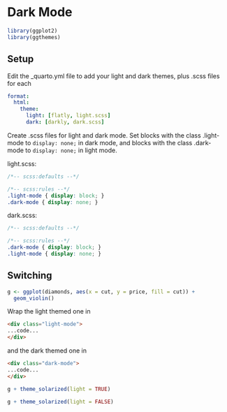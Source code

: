 # Dark Mode

```r
library(ggplot2)
library(ggthemes)
```



## Setup

Edit the _quarto.yml file to add your light and dark themes, plus .scss files for each

```yml
format:
  html:
    theme:
      light: [flatly, light.scss]
      dark: [darkly, dark.scss]
```

Create .scss files for light and dark mode. Set blocks with the class .light-mode to `display: none;` in dark mode, and blocks with the class .dark-mode to `display: none;` in light mode.

light.scss:

```css
/*-- scss:defaults --*/

/*-- scss:rules --*/
.light-mode { display: block; }
.dark-mode { display: none; }
```

dark.scss:

```css
/*-- scss:defaults --*/

/*-- scss:rules --*/
.dark-mode { display: block; }
.light-mode { display: none; }
```

## Switching


```r
g <- ggplot(diamonds, aes(x = cut, y = price, fill = cut)) +
  geom_violin()
```

Wrap the light themed one in 

```html
<div class="light-mode">
...code...
</div>
```

and the dark themed one in 

```html
<div class="dark-mode">
...code...
</div>
```

<div class="light-mode">

```r
g + theme_solarized(light = TRUE)
```

</div>

<div class="dark-mode">

```r
g + theme_solarized(light = FALSE)
```

</div>
